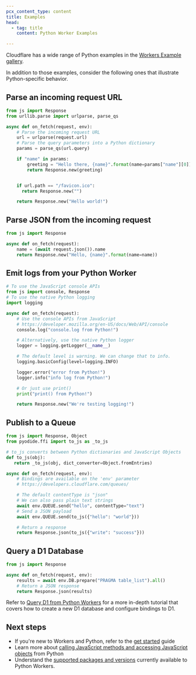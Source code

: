 ```yaml
---
pcx_content_type: content
title: Examples
head:
  - tag: title
    content: Python Worker Examples

---
```


Cloudflare has a wide range of Python examples in the [Workers Example gallery](/workers/examples/?languages=Python).

In addition to those examples, consider the following ones that illustrate Python-specific behavior.

## Parse an incoming request URL

```python
from js import Response
from urllib.parse import urlparse, parse_qs

async def on_fetch(request, env):
    # Parse the incoming request URL
    url = urlparse(request.url)
    # Parse the query parameters into a Python dictionary
    params = parse_qs(url.query)

    if "name" in params:
        greeting = "Hello there, {name}".format(name=params["name"][0])
        return Response.new(greeting)


    if url.path == "/favicon.ico":
      return Response.new("")

    return Response.new("Hello world!")
```

## Parse JSON from the incoming request

```python
from js import Response

async def on_fetch(request):
    name = (await request.json()).name
    return Response.new("Hello, {name}".format(name=name))
```

## Emit logs from your Python Worker

```python
# To use the JavaScript console APIs
from js import console, Response
# To use the native Python logging
import logging

async def on_fetch(request):
    # Use the console APIs from JavaScript
    # https://developer.mozilla.org/en-US/docs/Web/API/console
    console.log("console.log from Python!")

    # Alternatively, use the native Python logger
    logger = logging.getLogger(__name__)

    # The default level is warning. We can change that to info.
    logging.basicConfig(level=logging.INFO)

    logger.error("error from Python!")
    logger.info("info log from Python!")

    # Or just use print()
    print("print() from Python!")

    return Response.new("We're testing logging!")
```

## Publish to a Queue

```python
from js import Response, Object
from pyodide.ffi import to_js as _to_js

# to_js converts between Python dictionaries and JavaScript Objects
def to_js(obj):
   return _to_js(obj, dict_converter=Object.fromEntries)

async def on_fetch(request, env):
    # Bindings are available on the 'env' parameter
    # https://developers.cloudflare.com/queues/

    # The default contentType is "json"
    # We can also pass plain text strings
    await env.QUEUE.send("hello", contentType="text")
    # Send a JSON payload
    await env.QUEUE.send(to_js({"hello": "world"}))

    # Return a response
    return Response.json(to_js({"write": "success"}))
```

## Query a D1 Database

```python
from js import Response

async def on_fetch(request, env):
    results = await env.DB.prepare("PRAGMA table_list").all()
    # Return a JSON response
    return Response.json(results)
```

Refer to [Query D1 from Python Workers](/d1/examples/query-d1-from-python-workers/) for a more in-depth tutorial that covers how to create a new D1 database and configure bindings to D1.

## Next steps

* If you're new to Workers and Python, refer to the [get started](/workers/languages/python/) guide
* Learn more about [calling JavaScript methods and accessing JavaScript objects](/workers/languages/python/ffi/) from Python
* Understand the [supported packages and versions](/workers/languages/python/packages/) currently available to Python Workers.
